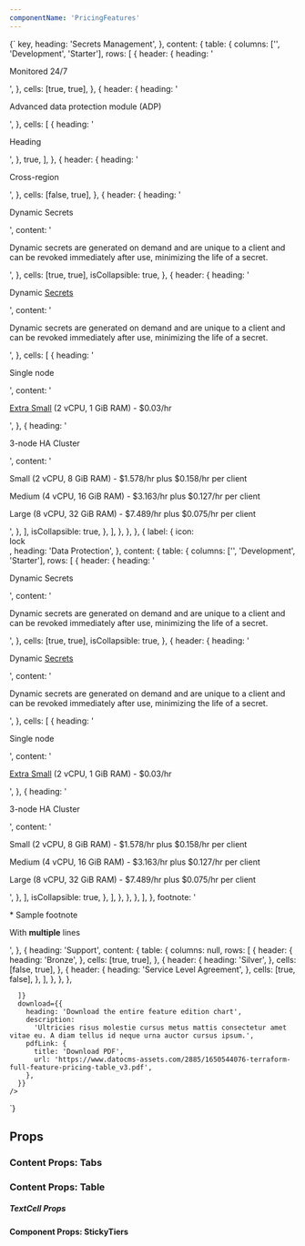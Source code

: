 ```yaml
---
componentName: 'PricingFeatures'
---
```


<LiveComponent>
  {`
   <PricingFeatures
      features={[
        {
          heading: 'Features',
          content: {
            tabs: [
              {
                label: {
                  icon: <div style={{ height: '24px' }}><span style={{ verticalAlign: 'middle' }}>key</span></div>,
                  heading: 'Secrets Management',
                },
                content: {
                  table: {
                    columns: ['', 'Development', 'Starter'],
                    rows: [
                      {
                        header: {
                          heading: '<p>Monitored 24/7</p>',
                        },
                        cells: [true, true],
                      },
                      {
                        header: {
                          heading:
                            '<p>Advanced data protection module (ADP)</p>',
                        },
                        cells: [
                          {
                            heading: '<p>Heading</p>',
                          },
                          true,
                        ],
                      },
                      {
                        header: {
                          heading: '<p>Cross-region</p>',
                        },
                        cells: [false, true],
                      },
                      {
                        header: {
                          heading: '<p>Dynamic Secrets</p>',
                          content:
                            ' <p>Dynamic secrets are generated on demand and are unique to a client and can be revoked immediately after use, minimizing the life of a secret.</p>',
                        },
                        cells: [true, true],
                        isCollapsible: true,
                      },
                      {
                        header: {
                          heading: '<p>Dynamic <a href="#">Secrets</a></p>',
                          content:
                            '<p>Dynamic secrets are generated on demand and are unique to a client and can be revoked immediately after use, minimizing the life of a secret.</p>',
                        },
                        cells: [
                          {
                            heading: '<p>Single node</p>',
                            content:
                              '<p><a href="#">Extra Small</a> (2 vCPU, 1 GiB RAM) - $0.03/hr</p>',
                          },
                          {
                            heading: '<p>3-node HA Cluster</p>',
                            content:
                              '<p>Small (2 vCPU, 8 GiB RAM) - $1.578/hr plus $0.158/hr per client</p><p>Medium (4 vCPU, 16 GiB RAM) - $3.163/hr plus $0.127/hr per client</p><p>Large (8 vCPU, 32 GiB RAM) - $7.489/hr plus $0.075/hr per client</p>',
                          },
                        ],
                        isCollapsible: true,
                      },
                    ],
                  },
                },
              },
              {
                label: {
                  icon: <div style={{ height: '24px' }}><span style={{ verticalAlign: 'middle' }}>lock</span></div>,
                  heading: 'Data Protection',
                },
                content: {
                  table: {
                    columns: ['', 'Development', 'Starter'],
                    rows: [
                      {
                        header: {
                          heading: '<p>Dynamic Secrets</p>',
                          content:
                            ' <p>Dynamic secrets are generated on demand and are unique to a client and can be revoked immediately after use, minimizing the life of a secret.</p>',
                        },
                        cells: [true, true],
                        isCollapsible: true,
                      },
                      {
                        header: {
                          heading: '<p>Dynamic <a href="#">Secrets</a></p>',
                          content:
                            '<p>Dynamic secrets are generated on demand and are unique to a client and can be revoked immediately after use, minimizing the life of a secret.</p>',
                        },
                        cells: [
                          {
                            heading: '<p>Single node</p>',
                            content:
                              '<p><a href="#">Extra Small</a> (2 vCPU, 1 GiB RAM) - $0.03/hr</p>',
                          },
                          {
                            heading: '<p>3-node HA Cluster</p>',
                            content:
                              '<p>Small (2 vCPU, 8 GiB RAM) - $1.578/hr plus $0.158/hr per client</p><p>Medium (4 vCPU, 16 GiB RAM) - $3.163/hr plus $0.127/hr per client</p><p>Large (8 vCPU, 32 GiB RAM) - $7.489/hr plus $0.075/hr per client</p>',
                          },
                        ],
                        isCollapsible: true,
                      },
                    ],
                  },
                },
              },
            ],
          },
          footnote:
            '<p>* Sample footnote</p><p>With <strong>multiple</strong> lines</p>',
        },
        {
          heading: 'Support',
          content: {
            table: {
              columns: null,
              rows: [
                {
                  header: {
                    heading: '<a>Bronze</a>',
                  },
                  cells: [true, true],
                },
                {
                  header: {
                    heading: '<a>Silver</a>',
                  },
                  cells: [false, true],
                },
                {
                  header: {
                    heading: '<a>Service Level Agreement</a>',
                  },
                  cells: [true, false],
                },
              ],
            },
          },
        },
        
      ]}
      download={{
        heading: 'Download the entire feature edition chart',
        description:
          'Ultricies risus molestie cursus metus mattis consectetur amet vitae eu. A diam tellus id neque urna auctor cursus ipsum.',
        pdfLink: {
          title: 'Download PDF',
          url: 'https://www.datocms-assets.com/2885/1650544076-terraform-full-feature-pricing-table_v3.pdf',
        },
      }}
    />
`}
</LiveComponent>

## Props

<PropsTable props={componentProps.featuresProps} />

### Content Props: Tabs

<PropsTable props={componentProps.tabsProps} />

### Content Props: Table

<PropsTable props={componentProps.tableProps} />

##### TextCell Props

<PropsTable props={componentProps.textCellProps} />

#### Component Props: StickyTiers

<PropsTable props={componentProps.stickyTiersProps} />
